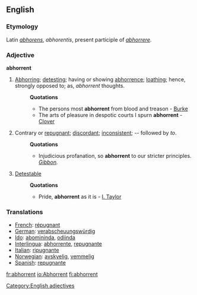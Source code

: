 ==English==

===Etymology===
Latin ''[[abhorens]]'', ''abhorentis'', present participle of ''[[abhorrere]]''.

===Adjective===
'''abhorrent'''
#[[Abhorring]]; [[detesting]]; having or showing [[abhorrence]]; [[loathing]]; hence, strongly opposed to; as, ''abhorrent'' thoughts.
#:'''Quotations'''
#:*The persons most '''abhorrent''' from blood and treason - [[Burke]]
#:*The arts of pleasure in despotic courts I spurn '''abhorrent''' - [[Clover]]
#Contrary or [[repugnant]]; [[discordant]]; [[inconsistent]]; -- followed by ''to''.
#:'''Quotations'''
#:*Injudicious profanation, so '''abhorrent''' to our stricter principles.</code> ''[[Gibbon (source)|Gibbon]].''
#[[Detestable]]
#:'''Quotations'''
#:*Pride, '''abhorrent''' as it is - [[I. Taylor]]
===Translations=== 
* [[French]]: [[répugnant]] 
* [[German]]: [[verabscheuungswürdig]] 
* [[Ido]]: [[abomininda]], [[odiinda]]
* [[Interlingua]]: [[abhorrente]], [[repugnante]] 
* [[Italian]]: [[ripugnante]] 
* [[Norwegian]]: [[avskyelig]], [[vemmelig]]
* [[Spanish]]: [[repugnante]]
[[Category:English adjectives]]

[[fr:abhorrent]]
[[io:Abhorrent]]
[[fi:abhorrent]]